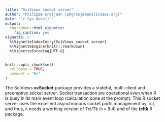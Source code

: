```yaml
---
title: "SciViews socket server"
author: "Philippe Grosjean (phgrosjean@sciviews.org)"
date: "`r Sys.Date()`"
output:
  rmarkdown::html_vignette:
    fig_caption: yes
vignette: >
  %\VignetteIndexEntry{SciViews socket server}
  %\VignetteEngine{knitr::rmarkdown}
  %\VignetteEncoding{UTF-8}
---
```


```r
knitr::opts_chunk$set(
  collapse = TRUE,
  comment = "#>"
)
```

The SciViews **svSocket** package provides a stateful, multi-client and preemptive socket server. Socket transaction are operational even when R is busy in its main event loop (calculation done at the prompt). This R socket server uses the excellent asynchronous socket ports management by Tcl, and thus, it needs a working version of Tcl/Tk (>= 8.4) and of the **tcltk** R package.
